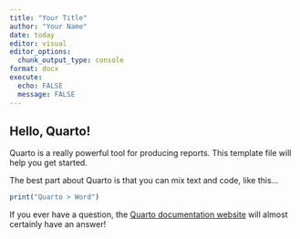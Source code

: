 ```yaml
---
title: "Your Title"
author: "Your Name"
date: today
editor: visual
editor_options: 
  chunk_output_type: console
format: docx
execute: 
  echo: FALSE
  message: FALSE
---
```


## Hello, Quarto!

Quarto is a really powerful tool for producing reports. This template file will help you get started.

The best part about Quarto is that you can mix text and code, like this...

```r
print("Quarto > Word")
```

If you ever have a question, the [Quarto documentation website](https://quarto.org/) will almost certainly have an answer!
